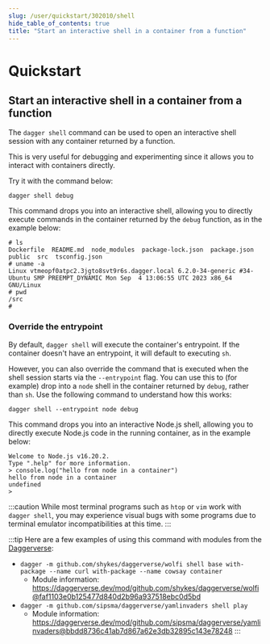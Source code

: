 ```yaml
---
slug: /user/quickstart/302010/shell
hide_table_of_contents: true
title: "Start an interactive shell in a container from a function"
---
```


# Quickstart

## Start an interactive shell in a container from a function

The `dagger shell` command can be used to open an interactive shell session with any container returned by a function.

This is very useful for debugging and experimenting since it allows you to interact with containers directly.

Try it with the command below:

```shell
dagger shell debug
```

This command drops you into an interactive shell, allowing you to directly execute commands in the container returned by the `debug` function, as in the example below:

```shell
# ls
Dockerfile  README.md  node_modules  package-lock.json  package.json  public  src  tsconfig.json
# uname -a
Linux vtmeopf0atpc2.3jgto8svt9r6s.dagger.local 6.2.0-34-generic #34-Ubuntu SMP PREEMPT_DYNAMIC Mon Sep  4 13:06:55 UTC 2023 x86_64 GNU/Linux
# pwd
/src
#
```

### Override the entrypoint

By default, `dagger shell` will execute the container's entrypoint. If the container doesn't have an entrypoint, it will default to executing `sh`.

However, you can also override the command that is executed when the shell session starts via the `--entrypoint` flag. You can use this to (for example) drop into a `node` shell in the container returned by `debug`, rather than `sh`. Use the following command to understand how this works:

```shell
dagger shell --entrypoint node debug
```

This command drops you into an interactive Node.js shell, allowing you to directly execute Node.js code in the running container, as in the example below:

```shell
Welcome to Node.js v16.20.2.
Type ".help" for more information.
> console.log("hello from node in a container")
hello from node in a container
undefined
>
```

:::caution
While most terminal programs such as `htop` or `vim` work with `dagger shell`, you may experience visual bugs with some programs due to terminal emulator incompatibilities at this time.
:::

:::tip
Here are a few examples of using this command with modules from the [Daggerverse](https://daggerverse.dev/):

- `dagger -m github.com/shykes/daggerverse/wolfi shell base with-package --name curl with-package --name cowsay container`
   - Module information: https://daggerverse.dev/mod/github.com/shykes/daggerverse/wolfi@faf1103e0b125477d840d2b96a937518ebc0d5bd
- `dagger -m github.com/sipsma/daggerverse/yamlinvaders shell play`
   - Module information: https://daggerverse.dev/mod/github.com/sipsma/daggerverse/yamlinvaders@bbdd8736c41ab7d867a62e3db32895c143e78248
:::
